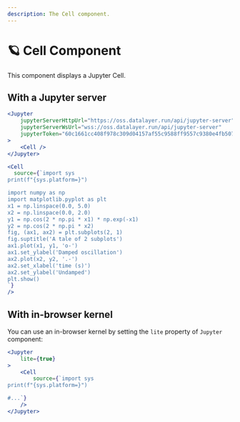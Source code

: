 ```yaml
---
description: The Cell component.
---
```



# 🪐 Cell Component

This component displays a Jupyter Cell.

## With a Jupyter server

<StorybookView 
    story='components-cell--default'
/>

```jsx
<Jupyter
    jupyterServerHttpUrl="https://oss.datalayer.run/api/jupyter-server"
    jupyterServerWsUrl="wss://oss.datalayer.run/api/jupyter-server"
    jupyterToken="60c1661cc408f978c309d04157af55c9588ff9557c9380e4fb50785750703da6"
>
    <Cell />
</Jupyter>
```

```jsx live
<Cell
  source={`import sys
print(f"{sys.platform=}")

import numpy as np
import matplotlib.pyplot as plt
x1 = np.linspace(0.0, 5.0)
x2 = np.linspace(0.0, 2.0)
y1 = np.cos(2 * np.pi * x1) * np.exp(-x1)
y2 = np.cos(2 * np.pi * x2)
fig, (ax1, ax2) = plt.subplots(2, 1)
fig.suptitle('A tale of 2 subplots')
ax1.plot(x1, y1, 'o-')
ax1.set_ylabel('Damped oscillation')
ax2.plot(x2, y2, '.-')
ax2.set_xlabel('time (s)')
ax2.set_ylabel('Undamped')
plt.show()
`}
/>
```

## With in-browser kernel

You can use an in-browser kernel by setting the `lite` property
of `Jupyter` component:

<StorybookView 
    story='components-cell--lite-python'
/>

```jsx
<Jupyter
    lite={true}
>
    <Cell
        source={`import sys
print(f"{sys.platform=}")

#...`}
    />
</Jupyter>
```
